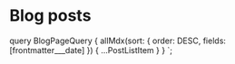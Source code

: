 
<Seo pageTitle="Blog posts" />

# Blog posts

<PostList posts={props.data.allMdx.nodes} />

  query BlogPageQuery {
    allMdx(sort: { order: DESC, fields: [frontmatter___date] }) {
      ...PostListItem
    }
  }
`;

